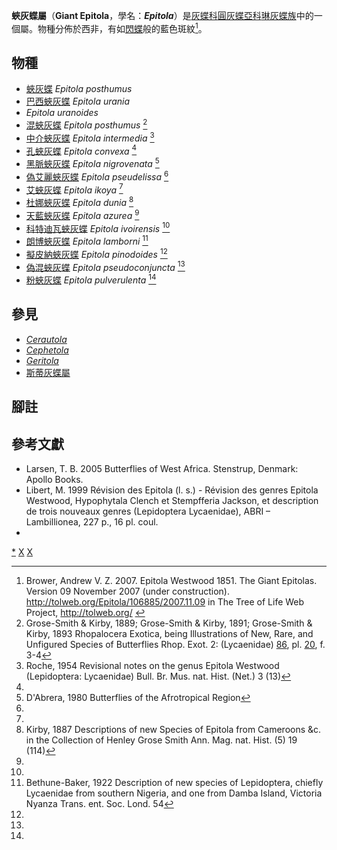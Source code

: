 {{NoteTA|G1=Butterfly}}
{{Automatic Taxobox
| taxon = Epitola
| authority = Westwood, [1851]
| image = Epitola posthumus-Musée zoologique de Strasbourg.jpg
| image_caption = [[蛺灰蝶|蛺灰蝶]]<br />''Epitola posthumus''
| type_species = [[蛺灰蝶|蛺灰蝶]]<br />''Epitola posthumus''
| type_species_authority = (Fabricius, 1793)
| subdivision_ranks = 物種
| subdivision = 共16種，詳閱正文。
| synonyms = 
}}

'''蛺灰蝶屬'''（'''Giant Epitola'''，學名：'''''Epitola'''''）是[[灰蝶科|灰蝶科]][[圓灰蝶亞科|圓灰蝶亞科]][[琳灰蝶族|琳灰蝶族]]中的一個屬。物種分佈於西非，有如[[閃蝶|閃蝶]]般的藍色斑紋<ref>Brower, Andrew V. Z. 2007. Epitola Westwood 1851. The Giant Epitolas. Version 09 November 2007 (under construction). http://tolweb.org/Epitola/106885/2007.11.09 {{Wayback|url=http://tolweb.org/Epitola/106885/2007.11.09 |date=20191201001654 }} in The Tree of Life Web Project, http://tolweb.org/ {{Wayback|url=http://tolweb.org/ |date=20110515100516 }}</ref>。

== 物種 ==
* [[蛺灰蝶|蛺灰蝶]] ''Epitola posthumus''
* [[巴西蛺灰蝶|巴西蛺灰蝶]] ''Epitola urania''
* ''Epitola uranoides''
* [[混蛺灰蝶|混蛺灰蝶]] ''Epitola posthumus'' <ref name=g1889>Grose-Smith & Kirby, 1889; Grose-Smith & Kirby, 1891; Grose-Smith & Kirby, 1893 Rhopalocera Exotica, being Illustrations of New, Rare, and Unfigured Species of Butterflies Rhop. Exot. 2: (Lycaenidae) [http://archive.org/stream/rhopaloceraexoti03smit#page/n171/mode/1up 86], pl. [http://archive.org/stream/rhopaloceraexoti03smit#page/n169/mode/1up 20], f. 3-4</ref>
* [[中介蛺灰蝶|中介蛺灰蝶]] ''Epitola intermedia'' <ref name=r1954>Roche, 1954 Revisional notes on the genus Epitola Westwood (Lepidoptera: Lycaenidae) Bull. Br. Mus. nat. Hist. (Net.) 3 (13)</ref>
* [[孔蛺灰蝶|孔蛺灰蝶]] ''Epitola convexa'' <ref name=r1954/>
* [[黑脈蛺灰蝶|黑脈蛺灰蝶]] ''Epitola nigrovenata'' <ref name=bafr>D'Abrera, 1980 Butterflies of the Afrotropical Region</ref>
* [[偽艾麗蛺灰蝶|偽艾麗蛺灰蝶]] ''Epitola pseudelissa'' <ref name=bafr/>
* [[艾蛺灰蝶|艾蛺灰蝶]] ''Epitola ikoya'' <ref name=r1954/>
* [[杜娜蛺灰蝶|杜娜蛺灰蝶]] ''Epitola dunia'' <ref>Kirby, 1887 Descriptions of new Species of Epitola from Cameroons &c. in the Collection of Henley Grose Smith Ann. Mag. nat. Hist. (5) 19 (114)</ref>
* [[天藍蛺灰蝶|天藍蛺灰蝶]] ''Epitola azurea'' <ref name=bafr/>
* [[科特迪瓦蛺灰蝶|科特迪瓦蛺灰蝶]] ''Epitola ivoirensis'' <ref name=bafr/>
* [[朗博蛺灰蝶|朗博蛺灰蝶]] ''Epitola lamborni'' <ref>Bethune-Baker, 1922 Description of new species of Lepidoptera, chiefly Lycaenidae from southern Nigeria, and one from Damba Island, Victoria Nyanza Trans. ent. Soc. Lond. 54</ref>
* [[擬皮納蛺灰蝶|擬皮納蛺灰蝶]] ''Epitola pinodoides'' <ref name=g1889/>
* [[偽混蛺灰蝶|偽混蛺灰蝶]] ''Epitola pseudoconjuncta'' <ref name=bafr/>
* [[粉蛺灰蝶|粉蛺灰蝶]] ''Epitola pulverulenta'' <ref name=bafr/>
<!--
== 圖集 ==
<gallery>
</gallery>
-->
== 參見 ==
* ''[[Cerautola|Cerautola]]''
* ''[[Cephetola|Cephetola]]''
* ''[[Geritola|Geritola]]''
* [[斯蒂灰蝶屬|斯蒂灰蝶屬]]

== 腳註 ==
{{reflist}}

== 參考文獻 ==
{{Commons category| Epitola}}
* Larsen, T. B. 2005 Butterflies of West Africa. Stenstrup, Denmark: Apollo Books.
* Libert, M. 1999 Révision des Epitola (l. s.) - Révision des genres Epitola Westwood, Hypophytala Clench et Stempfferia Jackson, et description de trois nouveaux genres (Lepidoptera Lycaenidae), ABRI – Lambillionea, 227 p., 16 pl. coul.
* {{Cite book | author = 寿建新 周尧 李宇飞 | title = 世界蝴蝶分類名錄 | location = 中國 | publisher = 陝西科學技術出版社 | date = 2006-04-01 | ISBN = 9787536936768 | language= zh-hans }}

{{圓灰蝶亞科}}
{{Taxonbar}}
[[Category:蛺灰蝶屬|*]]
[[Category:琳灰蝶族|X]]
[[Category:_1851年描述的分类群|X]]